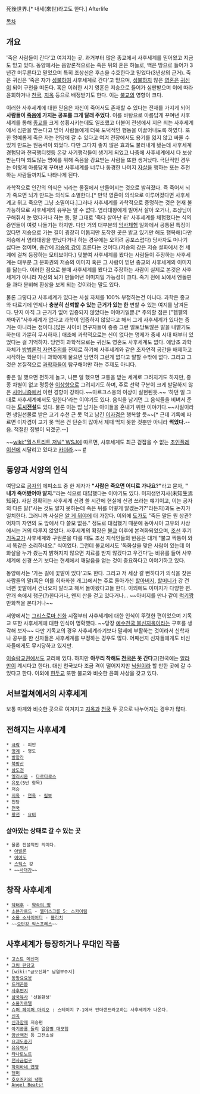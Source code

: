 死後世界.[* 내세(來世)라고도 한다.]
Afterlife


[[목차]]
== 개요 ==
'죽은 사람들이 간다'고 여겨지는 곳. 과거부터 많은 종교에서 사후세계를 믿어왔고 지금도 믿고 있다. 동양에서는 음양론적으로는 죽은 뒤의 혼은 하늘로, 백은 땅으로 들어가 3년간 머무른다고 믿었으며 특히 조상신은 후손을 수호한다고 믿었다(3년상의 근거). 죽은 귀신은 '죽은 자가 [[성불]]하여 사후세계로 간다'고 믿으며, [[성불]]하지 않은 [[영혼]]은 [[귀신]]이 되어 구천을 떠돈다. 혹은 이러한 시기 영혼은 저승으로 들어가 심판받으며 이에 따라 윤회하거나 [[천국]], [[지옥]] 등으로 배정받기도 한다. 이는 [[불교]]의 영향이 크다.

이러한 사후세계에 대한 믿음은 자신이 죽어서도 존재할 수 있다는 전재를 가지게 되어 '''사람들이 [[죽음]]에 가지는 공포를 크게 달래 주었다'''. 이를 바탕으로 아름답게 꾸며낸 사후세계를 통해 [[종교]]를 크게 성횡시키는데도 일조했고 더불어 전생에서 지은 죄는 사후세계에서 심판을 받는다고 믿어 사람들에게 더욱 도덕적인 행동을 이끌어내도록 하였다. 또한 명예롭게 죽은 자는 천당에 갈 수 있다고 여겨 전장에서도 용기를 잃지 않고 싸울 수 있게 만드는 원동력이 되었다. 다만 그다지 좋지 않은 효과도 불러내게 됐는데 사후세계 경험담과 천국행티켓등 온갖 사기행각들이 생기게 되었고 나중에 사후세계에서 다 보상받는다며 되도않는 명예를 위해 죽음을 강요받는 사람들 또한 생겨났다. 극단적인 경우는 이렇게 아름답게 꾸며낸 사후세계를 너무나 동경한 나머지 [[자살]]을 행하는 또는 추천하는 사람들까지도 나타나게 된다.

과학적으로 인간의 의식은 뇌라는 물질에서 만들어지는 것으로 밝혀졌다. 즉 죽어서 뇌가 죽으면 뇌가 만드는 의식도 소멸한다.[* 만약 영혼이 의식으로 이루어졌다면 사후세계고 뭐고 죽으면 그냥 소멸이다.]그러나 사후세계를 과학적으로 증명하는 것은 현재 불가능하므로 사후세계의 유무는 알 수 없다. 염라대왕에게 빌어서 살아 오거나, 조상님이 구해줘서 눈 떴다거나 하는 등, 말 그대로 '죽다 살아난 뒤' 사후세계를 체험했다는 식의 증언들이 여럿 나돌기는 하지만. 다만 거의 대부분의 [[임사체험]] 일화에서 공통된 특징이 있다면 저승으로 가는 길이 굉장히 어둡지만 도착한 곳은 밝고 있기만 해도 행복해(다만 저승에서 염라대왕을 만났다거나 하는 경우에는 오히려 공포스럽다) 당사자도 떠나기 싫다는 점이며, 중간에 [[저승의 강]]이 흐른다는 것이다.(저승의 강은 저승 설화에서 전 세계에 걸쳐 등장하는 모티브이다.) 덧붙여 사후세계를 봤다는 사람들이 주장하는 사후세계는 대부분 그 문화권의 저승의 이미지 혹은 그 사람이 믿던 종교의 사후세계의 이미지를 닮는다. 이러한 점으로 볼때 사후세계를 봤다고 주장하는 사람이 실제로 본것은 사후세계가 아니라 자신의 뇌가 만들어낸 이미지일 가능성이 크다. 죽기 전에 뇌에서 엔돌핀을 과다 분비해 환상을 보게 되는 것이라는 말도 있다.

물론 그렇다고 사후세계가 있다는 사실 자체를 100% 부정하는건 아니다. 과학은 종교와 다르기에 언제나 '''충분히 신뢰할 수 있는 근거가 있는 한''' 변할 수 있는 여지를 남겨둔다. 단지 아직 그 근거가 없어 입증되지 않았다는 이야기일뿐.[* 주의할 점은 ["헴펠의 까마귀"사후세계가 없다고 과학이 입증하지 않았다고 해서 그게 사후세계가 있다는 증거는 아니라는 점이다.]많은 사이비 연구자들이 종종 그런 얼토당토않은 말을 내뱉기도 하는데 가뿐히 무시하자.] 애초에 과학적으로는 신이 없다는 명제가 중세 시대 때부터 있었다는 걸 기억하자. 당연히 과학적으로는 귀신도 영혼도 사후세계도 없다. 애당초 과학 자체가 [[방법론적 자연주의]]를 전제로 하기에 사후세계와 같은 초자연적 공간을 배제하고 시작하는 학문이니 과학에게 물으면 당연히 그런게 없다고 말할 수밖에 없다. 그리고 그것은 본질적으로 [[과학자]]들이 탐구해야만 하는 주제도 아니다.

좋은 일 했으면 편하게 놀고, 나쁜 일 했으면 고통을 받는 세계로 그려지기도 하지만, 종종 차별이 없고 평등한 [[이상향]]으로 그려지기도 하며, 주로 선악 구분이 크게 발달하지 않은 [[사머니즘]]에서 이런 경향이 강하다.~~마르크스옹의 이상이 실현된듯.~~ '하던 일 그대로 사후세계에서도 일한다'라는 이야기도 있다. 음식을 남기면 그 음식들을 비벼서 준다는 '''[[도시전설]]'''도 있다. 물론 이는 밥 남기는 아이들을 혼내기 위한 이야기다.~~사실이라면 생일선물로 받은 고기 수천 근 못 먹고 남긴 [[이자겸]]은 행복할 듯~~[* 근데 기록에 따르면 이자겸이 고기 못 먹은 건 단순히 많아서 제때 먹지 못한 것뿐만 아니라 '''썩었다.'''--음. 적절한 징벌이 되겠군.--]

~~[[wiki:"월스트리트 저널" WSJ]]에 따르면, 사후세계도 최근 걷잡을 수 없는 [[초인플레이션]]에 시달리고 있다고 [[카더라]].~~ [http://kr.wsj.com/posts/2013/08/21/%ED%99%8D%EC%BD%A9%EC%97%90%EC%84%A0-%EC%A0%80%EC%8A%B9%EC%84%B8%EA%B3%84%EB%8F%84-%EC%9D%B8%ED%94%8C%EB%A0%88-%EB%B0%94%EB%9E%8C #]
== 동양과 서양의 인식 ==
여담으로 [[공자]]의 에피소드 중 한 제자가 '''"사람은 죽으면 어디로 가나요?"'''라고 묻자, '''" 내가 죽어봤어야 알지."'''라는 식으로 대답했다는 이야기도 있다. 미지생언지사(未知生焉知死). 사실 정확히는 사후세계 신경 쓸 시간에 현실에 신경 쓰라는 얘기이고, 이는 공자의 다른 말("사는 것도 알지 못하는데 죽은 뒤를 어떻게 알겠는가?"라든지)과도 논지가 일치한다. 그러니까 사실은 [[알 게 뭐야]]에 더 가깝다. 이외에 [[도가]]도 "죽든 말든 뭔 상관? 어차피 자연의 도 앞에서 다 쓸모 없음." 정도로 대접했기 때문에 동아시아 고유의 사상에서는 거의 다루지 않았다. 사후세계의 확장은 [[불교]] 이후에 본격화되었으며, [[조선]] 후기 [[기독교]]가 사후세계와 구원론을 다룰 때도 조선 지식인들의 반응은 대개 "불교 짝퉁이 와서 똑같은 소리하네요." 식이었다. 그런데 불교에서도 '독화살을 맞은 사람이 있는데 이 화살을 누가 쐈는지 밝혀지지 않으면 치료를 받지 않겠다고 우긴다'는 비유를 들어 사후세계에 신경 쓰기 보다는 현세에서 깨달음을 얻는 것이 중요하다고 이야기하고 있다.

동양에서는 '가는 길에 꽃밭이 있다'고도 한다. 그리고 저 세상 갈 뻔하다가 의식을 찾은 사람들의 말(혹은 이를 희화화한 개그)에서는 주로 돌아가신 [[할아버지]], [[할머니]]가 강 건너편 꽃밭에서 건너오지 말라고 해서 돌아왔다고들 한다. 이외에도 이미지가 다양한 편. 안개 속에서 행군(?)한다거나, 왠지 산을 걷고 있다거나... ~~아버지를 만나 같이 [[럭키짱]] 만화책을 본다거나~~

서양에서는 [[그리스로마 신화]] 시절부터 사후세계에 대한 인식이 뚜렷한 편이었으며 기독교 또한 사후세계에 대한 인식이 명확했다. ~~당장 [[예수천국 불신지옥]]이라는 구호를 생각해 보자~~ 다만 기독교의 경우 사후세계라기보다 말세에 부활하는 것이라서 신학자나 공부를 한 신자들은 사후세계를 부정하는 경우도 많다. 어째선지 신자들에게도 비신자들에게도 무시당하고 있지만.

[[이슬람교]]권에서도 교리에 있다. 하지만 '''아무리 착해도 [[천국]]은 못 간다'''고(천국에는 [[알라]]만이 계시다고 한다). 대신 천국보다 조금 격이 떨어지지만 [[낙원]]이라 할 만한 곳에 갈 수 있다고 한다. 이외에 [[힌두교]] 또한 불교와 비슷한 윤회 사상을 갖고 있다.

== 서브컬쳐에서의 사후세계 ==
보통 마계와 비슷한 곳으로 여겨지고 [[지옥]]과 [[천국]] 두 곳으로 나누어지는 경우가 많다.

== 전해지는 사후세계 ==
 * [[극락]] - 피안
 * [[명계]] - 명도
 * [[발할라]]
 * [[북망산]]
 * [[삼도천]]
 * [[엘리시움]] - [[타르타로스]]
 * [[유도]](5번 항목)
 * 저승
 * [[지옥]] - [[연옥]] - [[림보]]
 * 천당
 * [[천국]]
 * [[황천]] - [[요미]]
=== 살아있는 상태로 갈 수 있는 곳 ===
 * 물론 전설적인 의미다.
  * [[아발론]]
  * [[이어도]]
  * [[스틱스]] 강
  * ~~[[사대강]]~~
== 창작 사후세계 ==
 * [[닥터후]] - [[약속의 땅(닥터후)|약속의 땅]]
 * [[소븐가르드]] - [[엘더스크롤 5: 스카이림]]
 * [[소울 소사이어티]] - [[블리치]]
 * ~~[[요단강 익스프레스]]~~

== 사후세계가 등장하거나 무대인 작품 ==
 * [[고스트 메신저]]
 * [[그림 판당고]]
 * [wiki:"금오신화" 남염부주지]
 * [[동방요요몽]]
 * [[드래곤볼]]
 * [[사후편지]]
 * [[삼국유사]] '선율환생'
 * [[소울카르텔]]
 * [[슈퍼 페이퍼 마리오]] : 스테이지 7-1에서 언더랜드라고하는 사후세계가 나온다.
 * [[신곡]]
 * [[신과함께]] 저승편
 * [[아기공룡 둘리]] [[얼음별 대모험]]
 * [[양산백전]] 등 고전소설
 * [[요괴도중기]] 
 * [[유유백서]]
 * [[타나토노트]]
 * [[천사금렵구]]
 * [[하이바네 연맹]]
 * [[헬퍼]]
 * [[호오즈키의 냉철]]
 * [[Angel Beats!]]
